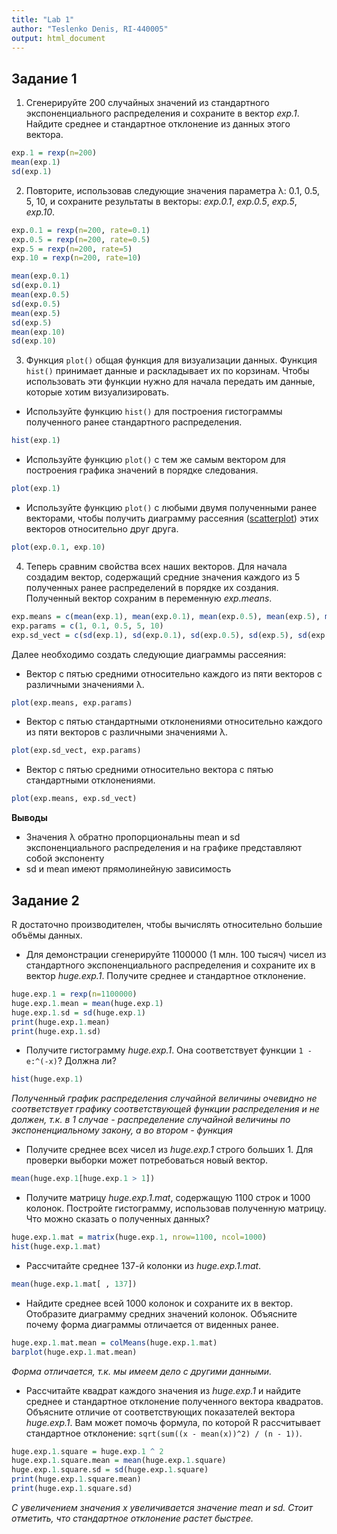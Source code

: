 ```yaml
---
title: "Lab 1"
author: "Teslenko Denis, RI-440005"
output: html_document
---
```


## Задание 1

1. Сгенерируйте 200 случайных значений из стандартного экспоненциального распределения и сохраните в вектор
_exp.1_. Найдите среднее и стандартное отклонение из данных этого вектора.

```r
exp.1 = rexp(n=200)
mean(exp.1)
sd(exp.1)
```

2. Повторите, использовав следующие значения параметра λ: 0.1, 0.5, 5, 10, и сохраните результаты в векторы: 
_exp.0.1_, _exp.0.5_, _exp.5_, _exp.10_.

```r
exp.0.1 = rexp(n=200, rate=0.1)
exp.0.5 = rexp(n=200, rate=0.5)
exp.5 = rexp(n=200, rate=5)
exp.10 = rexp(n=200, rate=10)
```

```r
mean(exp.0.1)
sd(exp.0.1)
mean(exp.0.5)
sd(exp.0.5)
mean(exp.5)
sd(exp.5)
mean(exp.10)
sd(exp.10)
```

3. Функция ``plot()`` общая функция для визуализации данных. Функция ``hist()`` принимает данные и раскладывает 
их по корзинам. Чтобы использовать эти функции нужно для начала передать им данные, которые хотим визуализировать.

*  Используйте функцию ``hist()`` для построения гистограммы полученного ранее стандартного распределения.
  
```r
hist(exp.1)
```

*  Используйте функцию ``plot()`` с тем же самым вектором для построения графика значений в порядке следования.
  
```r
plot(exp.1)
```
  
*  Используйте функцию ``plot()`` с любыми двумя полученными ранее векторами, чтобы получить диаграмму рассеяния ([scatterplot](https://www.mathsisfun.com/data/scatter-xy-plots.html)) этих векторов относительно друг друга.
  
```r
plot(exp.0.1, exp.10)
```
  
4. Теперь сравним свойства всех наших векторов. Для начала создадим вектор, содержащий средние значения каждого из 5 полученных ранее распределений в порядке их создания.
Полученный вектор сохраним в переменную _exp.means_. 

```r
exp.means = c(mean(exp.1), mean(exp.0.1), mean(exp.0.5), mean(exp.5), mean(exp.10))
exp.params = c(1, 0.1, 0.5, 5, 10)
exp.sd_vect = c(sd(exp.1), sd(exp.0.1), sd(exp.0.5), sd(exp.5), sd(exp.10))
```

Далее необходимо создать следующие диаграммы рассеяния:

*  Вектор с пятью средними относительно каждого из пяти векторов с различными значениями λ.

```r
plot(exp.means, exp.params)
```

*  Вектор с пятью стандартными отклонениями относительно каждого из пяти векторов с различными значениями λ.

```r
plot(exp.sd_vect, exp.params)
```

*  Вектор с пятью средними относительно вектора с пятью стандартными отклонениями.

```r
plot(exp.means, exp.sd_vect)
```

**Выводы** 

* Значения λ обратно пропорциональны mean и sd экспоненциального распределения и на графике представляют собой экспоненту
* sd и mean имеют прямолинейную зависимость

## Задание 2

R достаточно производителен, чтобы вычислять относительно большие объёмы данных.

* Для демонстрации сгенерируйте 1100000 (1 млн. 100 тысяч) чисел из стандартного экспоненциального распределения и сохраните их в вектор *huge.exp.1*. Получите среднее и стандартное отклонение.

```r
huge.exp.1 = rexp(n=1100000)
huge.exp.1.mean = mean(huge.exp.1)
huge.exp.1.sd = sd(huge.exp.1)
print(huge.exp.1.mean)
print(huge.exp.1.sd)
```

* Получите гистограмму _huge.exp.1_. Она соответствует функции ``1 - e:^(-x)``? Должна ли?

```r
hist(huge.exp.1)
```

*Полученный график распределения случайной величины очевидно не соответствует графику соответствующей функции распределения и не должен, т.к. в 1 случае - распределение случайной величины по экспоненциальному закону, а во втором - функция*

* Получите среднее всех чисел из _huge.exp.1_ строго больших 1. Для проверки выборки может потребоваться новый вектор.

```r
mean(huge.exp.1[huge.exp.1 > 1])
```

* Получите матрицу _huge.exp.1.mat_, содержащую 1100 строк и 1000 колонок. Постройте гистограмму, использовав полученную матрицу.
Что можно сказать о полученных данных?

```r
huge.exp.1.mat = matrix(huge.exp.1, nrow=1100, ncol=1000)
hist(huge.exp.1.mat)
```

* Рассчитайте среднее 137-й колонки из _huge.exp.1.mat_.

```r
mean(huge.exp.1.mat[ , 137])
```

* Найдите среднее всей 1000 колонок и сохраните их в вектор. Отобразите диаграмму средних значений колонок.
Объясните почему форма диаграммы отличается от виденных ранее.

```r
huge.exp.1.mat.mean = colMeans(huge.exp.1.mat)
barplot(huge.exp.1.mat.mean)
```

*Форма отличается, т.к. мы имеем дело с другими данными.*

* Рассчитайте квадрат каждого значения из _huge.exp.1_ и найдите среднее и стандартное отклонение полученного вектора квадратов.
Объясните отличие от соответствующих показателей вектора _huge.exp.1_. Вам может помочь формула, по которой R рассчитывает
стандартное отклонение: ``sqrt(sum((x - mean(x))^2) / (n - 1))``.

```r
huge.exp.1.square = huge.exp.1 ^ 2
huge.exp.1.square.mean = mean(huge.exp.1.square)
huge.exp.1.square.sd = sd(huge.exp.1.square)
print(huge.exp.1.square.mean)
print(huge.exp.1.square.sd)
```

*С увеличением значения x увеличивается значение mean и sd. Стоит отметить, что стандартное отклонение растет быстрее.*
